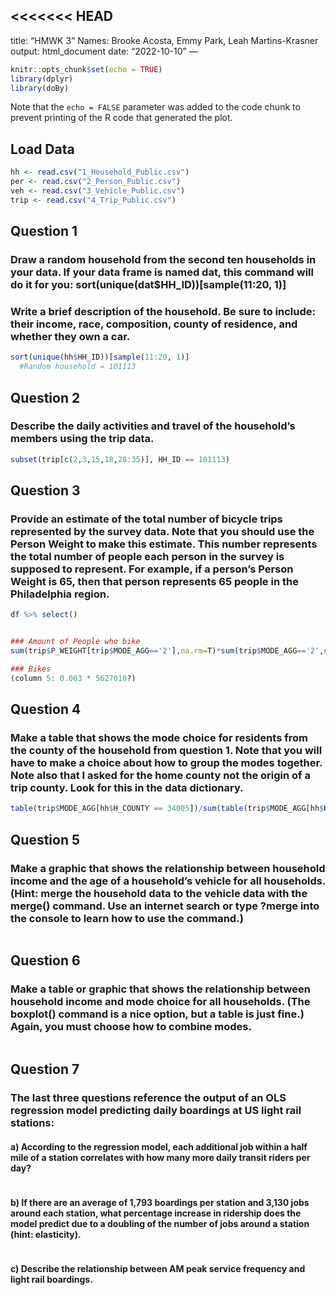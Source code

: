 <<<<<<< HEAD
---
title: "HMWK 3"
Names: Brooke Acosta, Emmy Park, Leah Martins-Krasner
output: html_document
date: "2022-10-10"
---

```r
knitr::opts_chunk$set(echo = TRUE)
library(dplyr)
library(doBy)
```

Note that the `echo = FALSE` parameter was added to the code chunk to prevent printing of the R code that generated the plot.

## Load Data
```r
hh <- read.csv("1_Household_Public.csv")
per <- read.csv("2_Person_Public.csv")
veh <- read.csv("3_Vehicle_Public.csv")
trip <- read.csv("4_Trip_Public.csv")
```

## Question 1
### Draw a random household from the second ten households in your data. If your data frame is named dat, this command will do it for you: sort(unique(dat$HH_ID))[sample(11:20, 1)]
### Write a brief description of the household. Be sure to include: their income, race, composition, county of residence, and whether they own a car.

```r
sort(unique(hh$HH_ID))[sample(11:20, 1)]
  #Random household = 101113
```

## Question 2
### Describe the daily activities and travel of the household’s members using the trip data.
```r
subset(trip[c(2,3,15,18,28:35)], HH_ID == 101113)
```

## Question 3
### Provide an estimate of the total number of bicycle trips represented by the survey data. Note that you should use the Person Weight to make this estimate. This number represents the total number of people each person in the survey is supposed to represent. For example, if a person’s Person Weight is 65, then that person represents 65 people in the Philadelphia region.

```r
df %>% select()


### Amount of People who bike
sum(trip$P_WEIGHT[trip$MODE_AGG=='2'],na.rm=T)*sum(trip$MODE_AGG=='2',na.rm=T)

### Bikes
(column 5: 0.003 * 5627010?)
```

## Question 4 
### Make a table that shows the mode choice for residents from the county of the household from question 1. Note that you will have to make a choice about how to group the modes together. Note also that I asked for the home county not the origin of a trip county. Look for this in the data dictionary. 
```r
table(trip$MODE_AGG[hh$H_COUNTY == 34005])/sum(table(trip$MODE_AGG[hh$H_COUNTY == 34005]))*100

```

## Question 5 
### Make a graphic that shows the relationship between household income and the age of a household’s vehicle for all households. (Hint: merge the household data to the vehicle data with the merge() command. Use an internet search or type ?merge into the console to learn how to use the command.)

```r

```

## Question 6 
### Make a table or graphic that shows the relationship between household income and mode choice for all households. (The boxplot() command is a nice option, but a table is just fine.) Again, you must choose how to combine modes.

```r

```

## Question 7 
### The last three questions reference the output of an OLS regression model predicting daily boardings at US light rail stations:
#### a) According to the regression model, each additional job within a half mile of a station correlates with how many more daily transit riders per day?	

```r

```

#### b) If there are an average of 1,793 boardings per station and 3,130 jobs around each station, what percentage increase in ridership does the model predict due to a doubling of the number of jobs around a station (hint: elasticity).

```r

```

#### c) Describe the relationship between AM peak service frequency and light rail boardings.

```r

```

